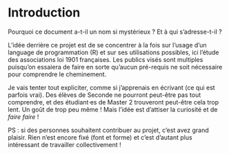 # Introduction {#intro}

Pourquoi ce document a-t-il un nom si mystérieux ? Et à qui s’adresse-t-il ?

L’idée derrière ce projet est de se concentrer à la fois sur l’usage d’un language de programmation (R) et sur ses utilisations possibles, ici l’étude des associations loi 1901 françaises. Les publics visés sont multiples puisqu’on essaiera de faire en sorte qu’aucun pré-requis ne soit nécessaire pour comprendre le cheminement.

Je vais tenter tout expliciter, comme si j'apprenais en écrivant (ce qui est parfois vrai). Des élèves de Seconde ne pourront peut-être pas tout comprendre, et des étudiant·es de Master 2 trouveront peut-être cela trop lent. Un goût de trop peu même ! Mais l’idée est d’attiser la curiosité et de *faire faire* !

PS : si des personnes souhaitent contribuer au projet, c'est avez grand plaisir. Rien n'est encore fixé (font et forme) et c'est d'autant plus intéressant de travailler collectivement !
